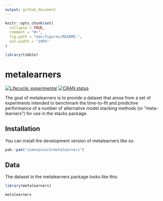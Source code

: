 ```yaml
---
output: github_document
---
```


<!-- README.md is generated from README.Rmd. Please edit that file -->

```r
knitr::opts_chunk$set(
  collapse = TRUE,
  comment = "#>",
  fig.path = "man/figures/README-",
  out.width = "100%"
)

library(tibble)
```

# metalearners

<!-- badges: start -->
[![Lifecycle: experimental](https://img.shields.io/badge/lifecycle-experimental-orange.svg)](https://lifecycle.r-lib.org/articles/stages.html#experimental)
[![CRAN status](https://www.r-pkg.org/badges/version/metalearners)](https://CRAN.R-project.org/package=metalearners)
<!-- badges: end -->

The goal of metalearners is to provide a dataset that arose from a set of experiments intended to benchmark the time-to-fit and predictive performance of a number of alternative model stacking methods (or "meta-learners") for use in the stacks package.

## Installation

You can install the development version of metalearners like so:

``` r
pak::pak("simonpcouch/metalearners")
```

## Data

The dataset in the metalearners package looks like this:

```r
library(metalearners)

metalearners
```
